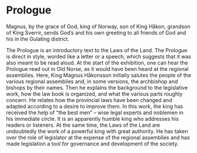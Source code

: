 
# Prologue

Magnus, by the grace of God, king of Norway, son of King Håkon, grandson of King Sverrir, sends God’s and his own greeting to all friends of God and his in the Gulating district.

<Work id="ubb-diplom-0035" />

The Prologue is an introductory text to the Laws of the Land. The Prologue is direct in style, worded like a letter or a speech, which suggests that it was also meant to be read aloud. At the start of the exhibition, one can hear the Prologue read out in Old Norse, as it would have been heard at the regional assemblies. Here, King Magnus Håkonsson initially salutes the people of the various regional assemblies and, in some versions, the archbishop and bishops by their names. Then he explains the background to the legislative work, how the law book is organized, and what the various parts roughly concern. He relates how the provincial laws have been changed and adapted according to a desire to improve them. In this work, the king has received the help of “the best men” – wise legal experts and noblemen in his immediate circle. It is an apparently humble king who addresses his readers or listeners. At the same time, the Laws of the Land are undoubtedly the work of a powerful king with great authority. He has taken over the role of legislator at the expense of the regional assemblies and has made legislation a tool for governance and development of the society.

<SubMenuCards items={sections.items} />